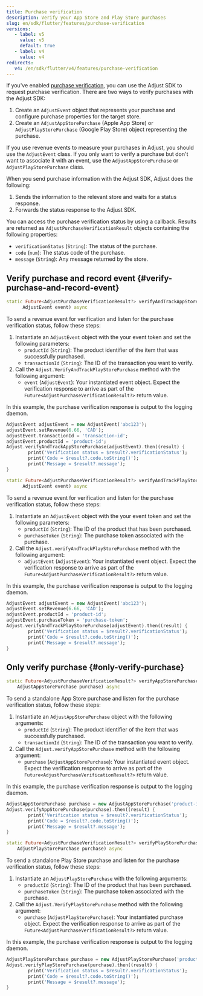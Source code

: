 ```yaml
---
title: Purchase verification
description: Verify your App Store and Play Store purchases
slug: en/sdk/flutter/features/purchase-verification
versions:
   - label: v5
     value: v5
     default: true
   - label: v4
     value: v4
redirects:
   v4: /en/sdk/flutter/v4/features/purchase-verification
---
```


If you've enabled [purchase verification](https://help.adjust.com/en/article/purchase-verification), you can use the Adjust SDK to request purchase verification. There are two ways to verify purchases with the Adjust SDK:

1. Create an `AdjustEvent` object that represents your purchase and configure purchase properties for the target store.
2. Create an `AdjustAppStorePurchase` (Apple App Store) or `AdjustPlayStorePurchase` (Google Play Store) object representing the purchase.

<Callout type="tip">

If you use revenue events to measure your purchases in Adjust, you should use the `AdjustEvent` class. If you only want to verify a purchase but don't want to associate it with an event, use the `AdjustAppStorePurchase` or `AdjustPlayStorePurchase` class.

</Callout>

When you send purchase information with the Adjust SDK, Adjust does the following:

1. Sends the information to the relevant store and waits for a status response.
2. Forwards the status response to the Adjust SDK.

You can access the purchase verification status by using a callback. Results are returned as `AdjustPurchaseVerificationResult` objects containing the following properties:

-  `verificationStatus` (`String`): The status of the purchase.
-  `code` (`num`): The status code of the purchase.
-  `message` (`String`): Any message returned by the store.

## Verify purchase and record event {#verify-purchase-and-record-event}

<Tabs>
<Tab title="App Store" icon="StoreAppStore" sync="appstore">

<CodeBlock title="Method signature">

```dart
static Future<AdjustPurchaseVerificationResult?> verifyAndTrackAppStorePurchase(
      AdjustEvent event) async
```

</CodeBlock>

To send a revenue event for verification and listen for the purchase verification status, follow these steps:

1. Instantiate an `AdjustEvent` object with the your event token and set the following parameters:
   -  `productId` (`String`): The product identifier of the item that was successfully purchased.
   -  `transactionId` (`String`): The ID of the transaction you want to verify.
2. Call the `Adjust.VerifyAndTrackPlayStorePurchase` method with the following argument:
   -  `event` (`AdjustEvent`): Your instantiated event object. Expect the verification response to arrive as part of the `Future<AdjustPurchaseVerificationResult?>` return value.

In this example, the purchase verification response is output to the logging daemon.

```dart
AdjustEvent adjustEvent = new AdjustEvent('abc123');
adjustEvent.setRevenue(6.66, 'CAD');
adjustEvent.transactionId = 'transaction-id';
adjustEvent.productId = 'product-id';
Adjust.verifyAndTrackAppStorePurchase(adjustEvent).then((result) {
        print('Verification status = $result?.verificationStatus');
        print('Code = $result?.code.toString()');
        print('Message = $result?.message');
}
```

</Tab>
<Tab title="Google Play" icon="PlatformGooglePlay" sync="playstore">

<CodeBlock title="Method signature">

```dart
static Future<AdjustPurchaseVerificationResult?> verifyAndTrackPlayStorePurchase(
      AdjustEvent event) async
```

</CodeBlock>

To send a revenue event for verification and listen for the purchase verification status, follow these steps:

1. Instantiate an `AdjustEvent` object with the your event token and set the following parameters:
   -  `productId` (`String`): The ID of the product that has been purchased.
   -  `purchaseToken` (`String`): The purchase token associated with the purchase.
2. Call the `Adjust.verifyAndTrackPlayStorePurchase` method with the following argument:
   -  `adjustEvent` (`AdjustEvent`): Your instantiated event object. Expect the verification response to arrive as part of the `Future<AdjustPurchaseVerificationResult?>` return value.

In this example, the purchase verification response is output to the logging daemon.

```dart
AdjustEvent adjustEvent = new AdjustEvent('abc123');
adjustEvent.setRevenue(6.66, 'CAD');
adjustEvent.productId = 'product-id';
adjustEvent.purchaseToken = 'purchase-token';
Adjust.verifyAndTrackPlayStorePurchase(adjustEvent).then((result) {
        print('Verification status = $result?.verificationStatus');
        print('Code = $result?.code.toString()');
        print('Message = $result?.message');
}
```

</Tab>
</Tabs>

## Only verify purchase {#only-verify-purchase}

<Tabs>
<Tab title="App Store" icon="StoreAppStore" sync="appstore">

<CodeBlock title="Method signature">

```dart
static Future<AdjustPurchaseVerificationResult?> verifyAppStorePurchase(
    AdjustAppStorePurchase purchase) async
```

</CodeBlock>

To send a standalone App Store purchase and listen for the purchase verification status, follow these steps:

1. Instantiate an `AdjustAppStorePurchase` object with the following arguments:
   -  `productId` (`String`): The product identifier of the item that was successfully purchased.
   -  `transactionId` (`String`): The ID of the transaction you want to verify.
2. Call the `Adjust.verifyAppStorePurchase` method with the following argument:
   -  `purchase` (`AdjustAppStorePurchase`): Your instantiated event object. Expect the verification response to arrive as part of the `Future<AdjustPurchaseVerificationResult?>` return value.

In this example, the purchase verification response is output to the logging daemon.

```dart
AdjustAppStorePurchase purchase = new AdjustAppStorePurchase('product-id', 'transaction-id');
Adjust.verifyAppStorePurchase(purchase).then((result) {
        print('Verification status = $result?.verificationStatus');
        print('Code = $result?.code.toString()');
        print('Message = $result?.message');
}
```

</Tab>
<Tab title="Google Play" icon="PlatformGooglePlay" sync="playstore">

<CodeBlock title="Method signature">

```dart
static Future<AdjustPurchaseVerificationResult?> verifyPlayStorePurchase(
    AdjustPlayStorePurchase purchase) async
```

</CodeBlock>

To send a standalone Play Store purchase and listen for the purchase verification status, follow these steps:

1. Instantiate an `AdjustPlayStorePurchase` with the following arguments:
   -  `productId` (`String`): The ID of the product that has been purchased.
   -  `purchaseToken` (`String`): The purchase token associated with the purchase.
2. Call the `Adjust.VerifyPlayStorePurchase` method with the following argument:
   -  `purchase` (`AdjustPlayStorePurchase`): Your instantiated purchase object. Expect the verification response to arrive as part of the `Future<AdjustPurchaseVerificationResult?>` return value.

In this example, the purchase verification response is output to the logging daemon.

```dart
AdjustPlayStorePurchase purchase = new AdjustPlayStorePurchase('product-id', 'purchase-token');
Adjust.verifyPlayStorePurchase(purchase).then((result) {
        print('Verification status = $result?.verificationStatus');
        print('Code = $result?.code.toString()');
        print('Message = $result?.message');
}
```

</Tab>
</Tabs>
